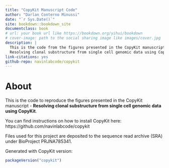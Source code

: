 ```yaml
--- 
title: "CopyKit Manuscript Code"
author: "Darlan Conterno Minussi"
date: "`r Sys.Date()`"
site: bookdown::bookdown_site
documentclass: book
# url: your book url like https://bookdown.org/yihui/bookdown
# cover-image: path to the social sharing image like images/cover.jpg
description: |
  This is the code from the figures presented in the CopyKit manuscript - 
  Resolving clonal substructure from single cell genomic data using CopyKit.
link-citations: yes
github-repo: navinlabcode/copykit
---
```


# About

This is the code to reproduce the figures presented in the CopyKit manuscript -  **Resolving clonal substructure from single cell genomic data using CopyKit**.

You can find instructions on how to install CopyKit here: https://github.com/navinlabcode/copykit

Files used for this project are deposited to the sequence read archive (SRA) under BioProject PRJNA785341.

Generated with CopyKit version:
``` r
packageVersion("copykit")
```

 
